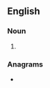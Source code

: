 {{also|gimps|GIMPS}}
==English==

===Noun===
{{head|en|noun plural form}}

# {{plural of|GIMP|lang=en}}

===Anagrams===
* {{anagrams|en|pIgMs}}